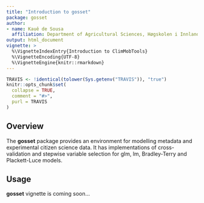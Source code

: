 ```yaml
---
title: "Introduction to gosset"
package: gosset
author:
- name: Kauê de Sousa
  affiliation: Department of Agricultural Sciences, Høgskolen i Innlandet, Norway
output: html_document
vignette: >
  %\VignetteIndexEntry{Introduction to ClimMobTools}
  %\VignetteEncoding{UTF-8}
  %\VignetteEngine{knitr::rmarkdown}
---
```


```r
TRAVIS <- !identical(tolower(Sys.getenv("TRAVIS")), "true")
knitr::opts_chunk$set(
  collapse = TRUE,
  comment = "#>",
  purl = TRAVIS
)
```

## Overview

The **gosset** package provides an environment for modelling metadata and experimental citizen science data. It has implementations of cross-validation and stepwise variable selection for glm, lm, Bradley-Terry and Plackett-Luce models. 


## Usage

**gosset** vignette is coming soon...







